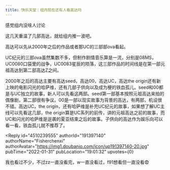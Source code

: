 ```yaml
---
title: 快乐天堂｜组内现在还有人看高达吗
---
```



<Forum groupName="动画番剧" groupUrl="https://www.douban.com/group/596353/" archivedAt="2025-05-16T16:48:39.471Z">
  <Post
    id="259026488"
    title="快乐天堂｜组内现在还有人看高达吗"
    url="https://www.douban.com/group/topic/259026488/?_spm_id=MTY4MzcwNTEz"
    pubTime="2022-04-05"
    highlightUserId="191397140"
  >
感觉组内没啥人讨论

这几天重温了几部高达，就给组内推一波吧。

高达可以先从2000年之后的作品或者那UC的三部部ova看起。

UC纪元的三部ova虽然集数不多，但制作剧情音乐算是一流，分别是08MS，UC0080口袋里的战争，UC0083星辰的陨落，这三部作品的时间线是在第一部元祖高达到第二部高达Z之间。

2000年之后的高达主要有高达seed，高达00，高达UC，高达the
origin还有新上映的电影闪光的哈萨维，还有几部子供向以及成为梗的铁血孤儿。seed和00都是与UC独立的故事，新人可以先看这两部。seed第一部基本按照元祖高达来拍的偶像剧，第二部很有争议。00是一部以现实故事为背景的高达，有两部，机设很不错。高达UC，the
origin，还有哈萨维是补充UC纪元的故事，如果想了解UC主线可以先看这几部，the
origin算是UC系列的前传，讲的元祖高达之前的故事，而UC和闪光的哈萨维是逆袭的夏亚结束之后的故事。子供向的高达作为娱乐向可以看一看，铁血孤儿就不推荐了。

<Reply
  id="4510239555"
  authorId="191397140"
  authorName="Fisherchenxi"
  authorAvatar="https://img1.doubanio.com/icon/up191397140-20.jpg"
  pubTime="2022-01-31"
  pubLocation="19:01:32"
  upvotes={0}
>
我也看过不少，不过zz一直没看完，w一直没看过，f91想看但一直没看😨
</Reply>
  </Post>
</Forum>
